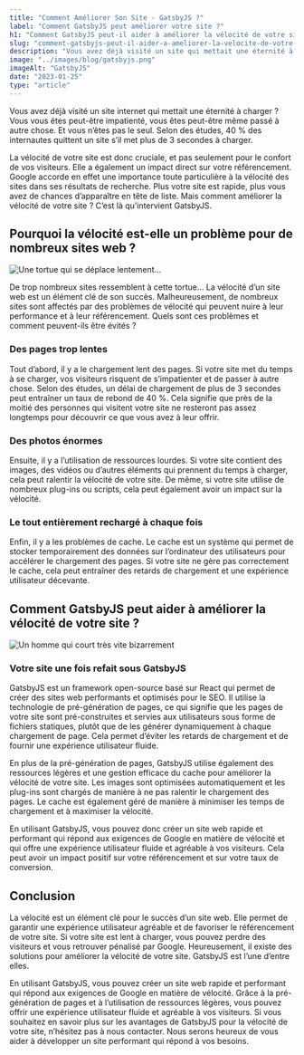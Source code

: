 ```yaml
---
title: "Comment Améliorer Son Site - GatsbyJS ?"
label: "Comment GatsbyJS peut améliorer votre site ?"
h1: "Comment GatsbyJS peut-il aider à améliorer la vélocité de votre site ?"
slug: "comment-gatsbyjs-peut-il-aider-a-ameliorer-la-velocite-de-votre-site"
description: "Vous avez déjà visité un site qui mettait une éternité à charger ? Vous avez sûrement quitté ce site avant même qu’il ne le soit complètement. Dans cet article, nous allons voir comment GatsbyJS peut vous aider à améliorer la vélocité de votre site."
image: "../images/blog/gatsbyjs.png"
imageAlt: "GatsbyJS"
date: "2023-01-25"
type: "article"
---
```


Vous avez déjà visité un site internet qui mettait une éternité à charger ? Vous vous êtes peut-être impatienté, vous êtes peut-être même passé à autre chose. Et vous n’êtes pas le seul. Selon des études, 40 % des internautes quittent un site s’il met plus de 3 secondes à charger.

La vélocité de votre site est donc cruciale, et pas seulement pour le confort de vos visiteurs. Elle a également un impact direct sur votre référencement. Google accorde en effet une importance toute particulière à la vélocité des sites dans ses résultats de recherche. Plus votre site est rapide, plus vous avez de chances d’apparaître en tête de liste. Mais comment améliorer la vélocité de votre site ? C’est là qu’intervient GatsbyJS.

## Pourquoi la vélocité est-elle un problème pour de nombreux sites web ?

![Une tortue qui se déplace lentement…](https://media.tenor.com/fUIz3xjdScYAAAAd/crawling-turtle-nat-geo-wild.gif)

De trop nombreux sites ressemblent à cette tortue…
La vélocité d’un site web est un élément clé de son succès. Malheureusement, de nombreux sites sont affectés par des problèmes de vélocité qui peuvent nuire à leur performance et à leur référencement. Quels sont ces problèmes et comment peuvent-ils être évités ?

### Des pages trop lentes

Tout d’abord, il y a le chargement lent des pages. Si votre site met du temps à se charger, vos visiteurs risquent de s’impatienter et de passer à autre chose. Selon des études, un délai de chargement de plus de 3 secondes peut entraîner un taux de rebond de 40 %. Cela signifie que près de la moitié des personnes qui visitent votre site ne resteront pas assez longtemps pour découvrir ce que vous avez à leur offrir.

### Des photos énormes

Ensuite, il y a l’utilisation de ressources lourdes. Si votre site contient des images, des vidéos ou d’autres éléments qui prennent du temps à charger, cela peut ralentir la vélocité de votre site. De même, si votre site utilise de nombreux plug-ins ou scripts, cela peut également avoir un impact sur la vélocité.

### Le tout entièrement rechargé à chaque fois

Enfin, il y a les problèmes de cache. Le cache est un système qui permet de stocker temporairement des données sur l’ordinateur des utilisateurs pour accélérer le chargement des pages. Si votre site ne gère pas correctement le cache, cela peut entraîner des retards de chargement et une expérience utilisateur décevante.

## Comment GatsbyJS peut aider à améliorer la vélocité de votre site ?

![Un homme qui court très vite bizarrement](https://media.tenor.com/V5Xzkz8e1VsAAAAM/run-running.gif)

### Votre site une fois refait sous GatsbyJS

GatsbyJS est un framework open-source basé sur React qui permet de créer des sites web performants et optimisés pour le SEO. Il utilise la technologie de pré-génération de pages, ce qui signifie que les pages de votre site sont pré-construites et servies aux utilisateurs sous forme de fichiers statiques, plutôt que de les générer dynamiquement à chaque chargement de page. Cela permet d’éviter les retards de chargement et de fournir une expérience utilisateur fluide.

En plus de la pré-génération de pages, GatsbyJS utilise également des ressources légères et une gestion efficace du cache pour améliorer la vélocité de votre site. Les images sont optimisées automatiquement et les plug-ins sont chargés de manière à ne pas ralentir le chargement des pages. Le cache est également géré de manière à minimiser les temps de chargement et à maximiser la vélocité.

En utilisant GatsbyJS, vous pouvez donc créer un site web rapide et performant qui répond aux exigences de Google en matière de vélocité et qui offre une expérience utilisateur fluide et agréable à vos visiteurs. Cela peut avoir un impact positif sur votre référencement et sur votre taux de conversion.

## Conclusion

La vélocité est un élément clé pour le succès d’un site web. Elle permet de garantir une expérience utilisateur agréable et de favoriser le référencement de votre site. Si votre site est lent à charger, vous pouvez perdre des visiteurs et vous retrouver pénalisé par Google. Heureusement, il existe des solutions pour améliorer la vélocité de votre site. GatsbyJS est l’une d’entre elles.

En utilisant GatsbyJS, vous pouvez créer un site web rapide et performant qui répond aux exigences de Google en matière de vélocité. Grâce à la pré-génération de pages et à l’utilisation de ressources légères, vous pouvez offrir une expérience utilisateur fluide et agréable à vos visiteurs. Si vous souhaitez en savoir plus sur les avantages de GatsbyJS pour la vélocité de votre site, n’hésitez pas à nous contacter. Nous serons heureux de vous aider à développer un site performant qui répond à vos besoins.
